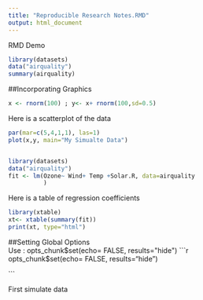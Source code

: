 ```yaml
---
title: "Reproducible Research Notes.RMD"
output: html_document
---
```

RMD Demo
```r

library(datasets)
data("airquality")
summary(airquality)


```

##Incorporating Graphics
```r
x <- rnorm(100) ; y<- x+ rnorm(100,sd=0.5)


```


Here is a scatterplot of the data
```r
par(mar=c(5,4,1,1), las=1)
plot(x,y, main="My Simualte Data")



```


```r
library(datasets)
data("airquality")
fit <- lm(Ozone~ Wind+ Temp +Solar.R, data=airquality
          )
```

Here is a table of regression coefficients
```r

library(xtable)
xt<- xtable(summary(fit))
print(xt, type="html")
```


##Setting Global Options  
Use : opts_chunk$set(echo= FALSE, results="hide")
```r
opts_chunk$set(echo= FALSE, results="hide")

```

First simulate data
